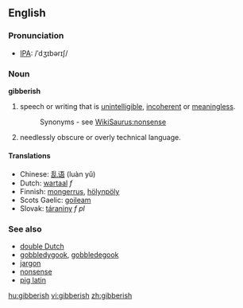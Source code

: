 ==English==
===Pronunciation===
*[[IPA]]: /ˈdʒɪbərɪʃ/
===Noun===
'''gibberish'''

#speech or writing that is [[unintelligible]], [[incoherent]] or [[meaningless]].
#:Synonyms - see [[WikiSaurus:nonsense]]
#needlessly obscure or overly technical language.

====Translations====
*Chinese: [[乱语]] (luàn yǔ)
*Dutch: [[wartaal]] ''f''
*Finnish: [[mongerrus]], [[hölynpöly]]
*Scots Gaelic: [[goileam]] {{m}}
*Slovak: [[táraniny]] ''f pl''

===See also===
*[[double Dutch]]
*[[gobbledygook]], [[gobbledegook]]
*[[jargon]]
*[[nonsense]]
*[[pig latin]]

[[hu:gibberish]]
[[vi:gibberish]]
[[zh:gibberish]]